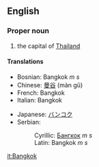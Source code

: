 ==English==

===Proper noun===

#the capital of [[Thailand]]

====Translations====
{{top}}
*Bosnian: Bangkok ''m s''
*Chinese: [[曼谷]] (màn gǔ)
*French: Bangkok
*Italian: Bangkok
{{mid}}
*Japanese: [[バンコク]]
*Serbian:
*:Cyrillic: [[Бангкок]] ''m s''
*:Latin: Bangkok ''m s''
{{bottom}}

[[it:Bangkok]]